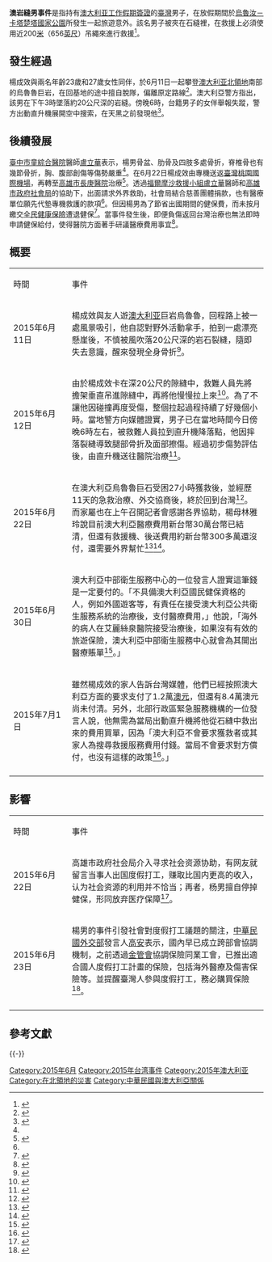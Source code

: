 {{noteTA
|1 = zh-hant:北領地; zh-hans:北部地区;
|2 = zh-hant:澳大利亞; zh-cn:澳大利亚; zh-tw:澳洲; zh-hk:澳洲;
|3 = zh-cn:乌鲁汝; zh-hk:烏魯汝; zh-tw:烏盧魯
|4 = zh-cn:卡塔曲塔; zh-hk:卡塔楚塔; zh-tw:卡達族塔
|5 = zh-cn:米; zh-tw:公尺; zh-hk:米;
|6 = zh-hans:英尺; zh-tw:英呎; zh-hk:英呎;
}}

{{Infobox Historical Event
|Event_Name     = 澳岩縫男事件
|Image_Name     = TreesUpUluru.JPG
|Image_Caption  = 烏魯汝的岩層構成
|Participants   = 楊成效及兩名女性友人
|Location       = {{AUS}}，[[烏魯汝－卡塔楚塔國家公園|烏魯汝－卡塔楚塔國家公園]]
|Date           = {{Start date|2015|6|11}}－{{start date|2015|7|1}}
|Result         = 楊成效與朋友在澳大利亞的巨岩烏魯魯旅遊，為了拍美景自行脫隊，結果他個人掉到20公尺深的岩石裂縫中<ref>{{cite news | title = 遊澳沒保險！ 男重傷醫藥費200萬 得自付 | publisher = 東森新聞 | url = http://news.ebc.net.tw/apps/newsList.aspx?id=1434721937 | date = 2015-06-19 | accessdate = 2015-06-24 | language = zh-hant | deadurl = yes | archiveurl = https://web.archive.org/web/20150624062449/http://news.ebc.net.tw/apps/newsList.aspx?id=1434721937 | archivedate = 2015-06-24 }}</ref>。
|Effect         = 事後楊男保住一命，但從巨石被救送到愛麗斯泉醫院，轉送[[布里斯班|布里斯班]]搭機返台灣，期間的醫療和專機費用約[[新台幣|新台幣]]220萬元<ref name="高雄治療">{{cite news | title = 受困巨石縫 楊成效專機返高雄治療 | publisher = 中央社 | url = http://www.cna.com.tw/news/asoc/201506220140-1.aspx | date = 2015-06-22 | author = 王淑芬 | accessdate = 2015-06-24 | language = zh-hant | archive-date = 2015-11-23 | archive-url = https://web.archive.org/web/20151123234541/http://www.cna.com.tw/news/asoc/201506220140-1.aspx | dead-url = no }}</ref>。
|URL            =
}}

'''澳岩縫男事件'''是指持有[[澳大利亚|澳大利亚]][[工作假期簽證|工作假期簽證]]的[[臺灣|臺灣]]男子，在放假期間於[[烏魯汝－卡塔楚塔國家公園|烏魯汝－卡塔楚塔國家公園]]所發生一起旅遊意外。該名男子被夾在石縫裡，在救援上必須使用近200[[米_(单位)|米]]（656[[英尺|英尺]]）吊繩來進行救援<ref>{{cite news | title = Australian police rescue Taiwanese man on Ayers Rock | publisher = BBC | url = http://www.bbc.com/news/world-australia-33106759 | date = 2015-06-12 | accessdate = 2015-06-24 | language = en | archive-date = 2015-06-15 | archive-url = https://web.archive.org/web/20150615002536/http://www.bbc.com/news/world-australia-33106759 | dead-url = no }}</ref>。

== 發生經過 ==
楊成效與兩名年齡23歲和27歲女性同伴，於6月11日一起攀登[[澳大利亚|澳大利亚]][[北領地|北領地]]南部的烏魯魯巨岩，在回基地的途中擅自脫隊，偏離原定路線<ref>{{cite news | title = Ayers Rock tourist trapped in crevice for 24 hours winched to safety | publisher = The Telegraph | url = http://www.telegraph.co.uk/news/worldnews/australiaandthepacific/australia/11670038/Ayers-Rock-tourist-trapped-in-crevice-for-24-hours-winched-to-safety.html | date = 2015-06-12 | author = Jonathan Pearlman | accessdate = 2015-06-24 | language = en | archive-date = 2019-12-06 | archive-url = https://web.archive.org/web/20191206130642/https://www.telegraph.co.uk/news/worldnews/australiaandthepacific/australia/11670038/Ayers-Rock-tourist-trapped-in-crevice-for-24-hours-winched-to-safety.html | dead-url = no }}</ref>。澳大利亞警方指出，該男在下午3時墜落約20公尺深的岩縫。傍晚6時，台籍男子的女伴舉報失蹤，警方出動直升機展開空中搜索，在天黑之前發現他<ref>{{cite news | title = 攀巨岩 墜裂縫 台男苦撐27小時獲救 | publisher = 中國時報 | url = http://www.chinatimes.com/newspapers/20150613000303-260102 | date = 2015-06-13 | author = 蔡致仁 | accessdate = 2015-06-24 | language = zh-hant | archive-date = 2019-12-06 | archive-url = https://web.archive.org/web/20191206161843/https://www.chinatimes.com/newspapers/20150613000303-260102 | dead-url = no }}</ref>。

== 後續發展 ==
[[臺中市|臺中市]][[童綜合醫院|童綜合醫院]]醫師[[盧立華|盧立華]]表示，楊男骨盆、肋骨及四肢多處骨折，脊椎骨也有幾節骨折，胸、腹部創傷等傷勢嚴重<ref name = L1353202/>。在6月22日楊成效由專機送返[[臺灣桃園國際機場|臺灣桃園國際機場]]，再轉至[[高雄市|高雄市]][[長庚醫院|長庚醫院]]治療<ref>{{cite news | title = 澳洲打工從烏魯魯巨石摔下 楊成效返國治療 | publisher = 自由時報 | url = http://news.ltn.com.tw/news/life/breakingnews/1355614 | date = 2015-06-22 | author = 黃旭磊 | accessdate = 2015-06-24 | language = zh-hant | archive-date = 2019-12-06 | archive-url = https://web.archive.org/web/20191206103931/https://news.ltn.com.tw/news/life/breakingnews/1355614 | dead-url = no }}</ref>。透過[[福爾摩沙救援小組|福爾摩沙救援小組]][[盧立華|盧立華]]醫師和[[高雄市政府社會局|高雄市政府社會局]]的協助下，出面請求外界救助，社會局結合慈善團體捐款，也有醫療單位願先代墊專機救護的款項<ref name="高雄治療"/>。但因楊男為了節省出國期間的健保費，而未按月繳交[[全民健康保險|全民健康保險]]遭退健保<ref>{{cite news | title = 度假打工醫療貴 專家建議投保 | publisher = 中央社 | url = http://www.cna.com.tw/news/ahel/201506220150-1.aspx | date = 2015-06-22 | author = 王淑芬 | accessdate = 2015-06-24 | language = zh-hant | archive-date = 2016-03-04 | archive-url = https://web.archive.org/web/20160304133847/http://www.cna.com.tw/news/ahel/201506220150-1.aspx | dead-url = no }}</ref>。當事件發生後，即便負傷返回台灣治療也無法即時申請健保給付，使得醫院方面著手研議醫療費用事宜<ref>{{cite news | title = 男遊澳受困巨石縫 家屬憂逾300萬醫療費 | publisher = 聯合報 | url = http://udn.com/news/story/2/1008050 | date = 2015-06-22 | author = 王昭月 | accessdate = 2015-06-24 | language = zh-hant | archive-date = 2019-12-04 | archive-url = https://web.archive.org/web/20191204231314/https://udn.com/news/story/2/1008050 | dead-url = no }}</ref>。

== 概要 ==
{| class="wikitable" width="100%"
|- style="background:#87CEFA; color:black" align=center
| width=100px|時間 || 事件 
|-
| 2015年6月11日 ||楊成效與友人遊[[澳大利亚|澳大利亚]]巨岩烏魯魯，回程路上被一處風景吸引，他自認對野外活動拿手，拍到一處漂亮懸崖後，不慎被風吹落20公尺深的岩石裂縫，隨即失去意識，醒來發現全身骨折<ref name = L1353202>{{cite news | title = 義交之子澳洲墜谷重傷 雙親淚求外交部協助 | publisher = 自由時報 | url = http://news.ltn.com.tw/news/society/breakingnews/1353202 | date = 2015-06-18 | author = 陳文嬋 | accessdate = 2015-06-24 | language = zh-hant | archive-date = 2019-12-07 | archive-url = https://web.archive.org/web/20191207231806/https://news.ltn.com.tw/news/society/breakingnews/1353202 | dead-url = no }}</ref>。
|-
| 2015年6月12日 ||由於楊成效卡在深20公尺的隙縫中，救難人員先將擔架垂直吊進隙縫中，再將他慢慢拉上來<ref>{{cite news | title = 【更新】跌進澳洲巨岩縫　台男傷勢不樂觀 | publisher = 蘋果日報 | url = http://www.appledaily.com.tw/realtimenews/article/new/20150612/627820/ | date = 2015-06-12 | author = 桂家齊、於慶中 | accessdate = 2015-06-25 | language = zh-hant | archive-date = 2016-01-27 | archive-url = https://web.archive.org/web/20160127052613/http://www.appledaily.com.tw/realtimenews/article/new/20150612/627820/ | dead-url = no }}</ref>。為了不讓他因碰撞再度受傷，整個拉起過程持續了好幾個小時。當地警方向媒體證實，男子已在當地時間今日傍晚6時左右，被救難人員拉到直升機降落點，他因摔落裂縫導致腿部骨折及面部擦傷。經過初步傷勢評估後，由直升機送往醫院治療<ref>{{cite news | title = Australia: Tourist who fell into Ayers Rock crevice rescued - trapped overnight with broken leg | publisher = International Business Times | url = http://www.ibtimes.co.uk/australia-tourist-who-fell-into-ayers-rock-crevice-rescued-trapped-overnight-broken-leg-1506079 | date = 2015-06-14 | author = Mark Piggott | accessdate = 2015-06-25 | language = en | archive-date = 2019-12-07 | archive-url = https://web.archive.org/web/20191207091004/https://www.ibtimes.co.uk/australia-tourist-who-fell-into-ayers-rock-crevice-rescued-trapped-overnight-broken-leg-1506079 | dead-url = no }}</ref>。
|-
| 2015年6月22日 ||在澳大利亞烏魯魯巨石受困27小時獲救後，並經歷11天的急救治療、外交協商後，終於回到台灣<ref>{{cite news | title = 受困澳巨石楊姓男子 今返台接受治療 | publisher = 公共電視台 | url = http://news.pts.org.tw/detail.php?NEENO=300164 | date = 2015-06-22 | author = 李慧宜，陳顯坤 | accessdate = 2015-06-24 | language = zh-hant | archive-date = 2015-08-01 | archive-url = https://web.archive.org/web/20150801225742/http://news.pts.org.tw/detail.php?NEENO=300164 | dead-url = no }}</ref>。而家屬也在上午召開記者會感謝各界協助，楊母林雅玲說目前澳大利亞醫療費用新台幣30萬台幣已結清，但還有救援機、後送費用約新台幣300多萬還沒付，還需要外界幫忙<ref>{{cite news | title = 在澳受傷男回台治療 母憂後送費沒法還 | publisher = 中國時報 | url = http://www.chinatimes.com/realtimenews/20150622002562-260402 | date = 2015-06-22 | author = 林宏聰 | accessdate = 2015-06-27 | language = zh-hant | archive-date = 2019-12-05 | archive-url = https://web.archive.org/web/20191205232712/https://www.chinatimes.com/realtimenews/20150622002562-260402 | dead-url = no }}</ref><ref>{{cite news | title = 赴澳打工重傷 男欠3百萬醫療費 | publisher = 自由時報 | url = http://news.ltn.com.tw/news/life/paper/891525 | date = 2015-06-22 | author = 黃旭磊 | accessdate = 2015-06-27 | language = zh-hant | archive-date = 2019-11-22 | archive-url = https://web.archive.org/web/20191122004113/https://news.ltn.com.tw/news/life/paper/891525 | dead-url = no }}</ref>。
|-
| 2015年6月30日 ||澳大利亞中部衛生服務中心的一位發言人證實這筆錢是一定要付的。「不具備澳大利亞國民健保資格的人，例如外國遊客等，有責任在接受澳大利亞公共衛生服務系統的治療後，支付醫療費用，」他說，「海外的病人在艾麗絲泉醫院接受治療後，如果沒有有效的旅遊保險，澳大利亞中部衛生服務中心就會為其開出醫療賬單<ref>{{cite news | title = Taiwanese tourist rescued from Uluru returns home with $84,000 medical bill | publisher = NT News | url = http://www.ntnews.com.au/news/centralian-advocate/taiwanese-tourist-rescued-from-uluru-returns-home-with-84000-medical-bill/story-fnk4wgm8-1227421602100 | date = 2015-06-30 | author = Matt Garrick | accessdate = 2015-07-03 | language = en | archive-date = 2015-09-15 | archive-url = https://web.archive.org/web/20150915201524/http://www.ntnews.com.au/news/centralian-advocate/taiwanese-tourist-rescued-from-uluru-returns-home-with-84000-medical-bill/story-fnk4wgm8-1227421602100 | dead-url = no }}</ref>。」
|-
| 2015年7月1日 ||雖然楊成效的家人告訴台灣媒體，他們已經按照澳大利亞方面的要求支付了1.2萬[[澳大利亚元|澳元]]，但還有8.4萬澳元尚未付清。另外，北部行政區緊急服務機構的一位發言人說，他無需為當局出動直升機將他從石縫中救出來的費用買單，因為「澳大利亞不會要求獲救者或其家人為搜尋救援服務費用付錢。當局不會要求對方償付，也沒有這樣的政策<ref>{{cite news | title = 大紅石獲救台男未買旅保 欠下8.4萬醫療費 | publisher = 大紀元 | url = http://www.epochtimes.com/b5/15/7/1/n4470254.htm | date = 2015-07-01 | author = 肖婕 | accessdate = 2015-07-03 | language = zh-hant | archive-date = 2019-12-27 | archive-url = https://web.archive.org/web/20191227140308/http://www.epochtimes.com/b5/15/7/1/n4470254.htm | dead-url = no }}</ref>。」
|-
|}

== 影響 ==
{| class="wikitable" width="100%"
|- style="background:#87CEFA; color:black" align=center
| width=100px|時間 || 事件 
|-
| 2015年6月22日 ||高雄市政府社会局介入寻求社会资源协助，有网友就留言当事人出国度假打工，赚取比国内更高的收入，认为社会资源的利用并不恰当；再者，杨男擅自停掉健保，形同放弃医疗保障<ref>{{cite news | title = 度假打工意外 高市府：许可范围协助 | publisher = 大纪元 | url = http://www.epochtimes.com/gb/15/6/22/n4463306.htm | date = 2015-06-22 | author = 王淑芬 | accessdate = 2015-06-25 | language = zh-hans | archive-date = 2019-09-20 | archive-url = https://web.archive.org/web/20190920031017/http://www.epochtimes.com/gb/15/6/22/n4463306.htm | dead-url = no }}</ref>。
|-
| 2015年6月23日 ||楊男的事件引發社會對度假打工議題的關注，[[中華民國外交部|中華民國外交部]]發言人[[高安_(臺灣政治人物)|高安]]表示，國內早已成立跨部會協調機制，之前透過[[中華民國金融監督管理委員會|金管會]]協調保險同業工會，已推出適合國人度假打工計畫的保險，包括海外醫療及傷害保險等。並提醒臺灣人參與度假打工，務必購買保險<ref>{{cite news | title = 澳岩縫男事件 外交部提度假打工「七不五要」 | publisher = 中國時報 | url = http://www.chinatimes.com/realtimenews/20150623003697-260407 | date = 2015-06-23 | author = 魏嘉瑀 | accessdate = 2015-06-24 | language = zh-hant | archive-date = 2019-12-06 | archive-url = https://web.archive.org/web/20191206190111/https://www.chinatimes.com/realtimenews/20150623003697-260407 | dead-url = no }}</ref>。
|-
|}

== 參考文獻 ==
{{Reflist|30em}}

{{-}}
{{中華民國與澳大利亞關係}}

[[Category:2015年6月|Category:2015年6月]]
[[Category:2015年台湾事件|Category:2015年台湾事件]]
[[Category:2015年澳大利亚|Category:2015年澳大利亚]]
[[Category:在北領地的災害|Category:在北領地的災害]]
[[Category:中華民國與澳大利亞關係|Category:中華民國與澳大利亞關係]]